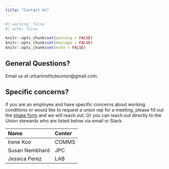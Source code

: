 ```yaml
---
title: "Contact Us"
---
```


```r
#| warning: false
#| echo: false

knitr::opts_chunk$set(warning = FALSE)
knitr::opts_chunk$set(message = FALSE)
knitr::opts_chunk$set(echo = FALSE)

```



## General Questions?
Email us at urbaninstituteunion\@gmail.com.


## Specific concerns?
If you are an employee and have specific concerns about working conditions or would like to request a union rep for a meeting, please fill out the [intake form](https://forms.gle/wokTQgCY75YcBVpq6) and we will reach out. Or you can reach out directly to the Union stewards who are listed below via email or Slack. 

| Name                | Center |
|:--------------------|:-------|
| Irene Koo           | COMMS  |
| Susan Nembhard      | JPC    | 
| Jessica Perez       | LAB    |

